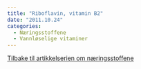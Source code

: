 ```yaml
---
title: "Riboflavin, vitamin B2"
date: "2011.10.24"
categories: 
  - Næringsstoffene
  - Vannløselige vitaminer
---
```


[Tilbake til artikkelserien om næringsstoffene](../../naeringsstoffer.html)
